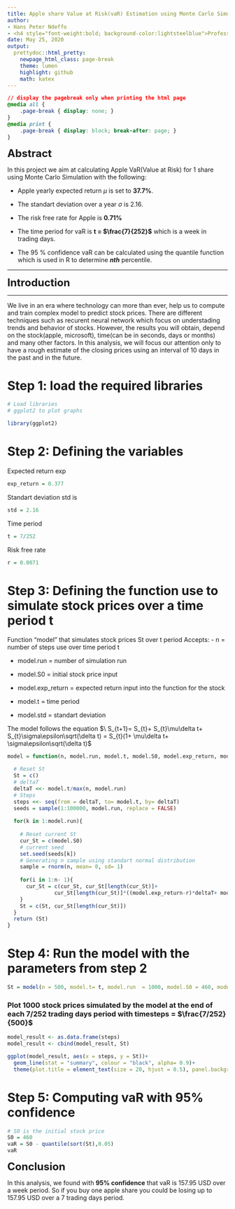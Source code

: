 ---
title: Apple share Value at Risk(vaR) Estimation using Monte Carlo Simulation
author: 
- Hans Peter Ndeffo
- <h4 style="font-weight:bold; background-color:lightsteelblue">Professor - Jonathan Natov</h4>
date: May 25, 2020
output:
  prettydoc::html_pretty:
    newpage_html_class: page-break
    theme: lumen
    highlight: github
    math: katex
---
```{css, echo = FALSE}
// display the pagebreak only when printing the html page
@media all {
    .page-break { display: none; }
}
@media print {
    .page-break { display: block; break-after: page; }
}
```

<font size ="5"><div align="left">**Abstract**</div></font>

In this project we aim at calculating Apple VaR(Value at Risk) for 1 share using Monte Carlo Simulation with the following:

- Apple yearly expected return $\mu$ is set to **37.7%**.

- The standart deviation over a year $\sigma$ is 2.16.

- The risk free rate for Apple is **0.71%**

- The time period for vaR is **t = $\frac{7}{252}$** which is a week in trading days.

- The 95 % confidence vaR can be calculated using the quantile function which is used in R to determine ***nth*** percentile. 

---

<font size ="5"><div align="left">**Introduction**</div></font>

---
We live in an era where technology can more than ever, help us to compute and train complex model to predict stock prices. There are different techniques such as recurent neural network which focus on understading trends and behavior of stocks. However, the results you will obtain, depend on the stock(apple, microsoft), time(can be in seconds, days or months) and many other factors. In this analysis, we will focus our attention only to have a rough estimate of the closing prices using an interval of 10 days in the past and in the future.

# Step 1: load the required libraries

```{r}
# Load libraries
# ggplot2 to plot graphs

library(ggplot2)
```

# Step 2: Defining the variables 

Expected return exp
```{r}
exp_return = 0.377
```

Standart deviation std is
```{r}
std = 2.16
```

Time period
```{r}
t = 7/252
```

Risk free rate
```{r}
r = 0.0071
```

# Step 3: Defining the function use to simulate stock prices over a time period t

Function "model" that simulates stock prices St over t period 
Accepts:
- n = number of steps use over time period t

- model.run        =  number of simulation run

- model.S0         = initial stock price input

- model.exp_return = expected return input into the function for the stock

- model.t          = time period

- model.std        = standart deviation

The model follows the equation $\ S_{t+1}= S_{t}+ S_{t}\mu\delta t+ S_{t}\sigma\epsilon\sqrt(\delta t) =  S_{t}(1+ \mu\delta t+ \sigma\epsilon\sqrt(\delta t)$
```{r}
model = function(n, model.run, model.t, model.S0, model.exp_return, model.std){

  # Reset St
  St = c()
  # deltaT
  deltaT <<- model.t/max(n, model.run)
  # Steps
  steps <<- seq(from = deltaT, to= model.t, by= deltaT)
  seeds = sample(1:100000, model.run, replace = FALSE)
  
  for(k in 1:model.run){
    
    # Reset current St
    cur_St = c(model.S0)
    # current seed
    set.seed(seeds[k])
    # Generating n sample using standart normal distribution
    sample = rnorm(n, mean= 0, sd= 1)
    
    for(i in 1:n- 1){
      cur_St = c(cur_St, cur_St[length(cur_St)]+ 
               cur_St[length(cur_St)]*((model.exp_return-r)*deltaT+ model.std*sample[i]*sqrt(deltaT)))
    } 
    St = c(St, cur_St[length(cur_St)])
  }
  return (St)
}
```

# Step 4: Run the model with the parameters from step 2

```{r}
St = model(n = 500, model.t= t, model.run  = 1000, model.S0 = 460, model.exp_return = exp_return, model.std = std)
```

### Plot 1000 stock prices simulated by the model at the end of each 7/252 trading days period with timesteps = $\frac{7/252}{500}$

```{r}
model_result <- as.data.frame(steps)
model_result <- cbind(model_result, St)

ggplot(model_result, aes(x = steps, y = St))+ 
  geom_line(stat = "summary", colour = "black", alpha= 0.9)+
  theme(plot.title = element_text(size = 20, hjust = 0.5), panel.background = element_rect("white"))+ ggtitle("Apple Stock Price Simulation")

```


# Step 5: Computing vaR with 95% confidence 
```{r}
# S0 is the initial stock price
S0 = 460
vaR = S0 - quantile(sort(St),0.05) 
vaR
```

<font size ="5"><div align="left">**Conclusion**</div></font>

In this analysis, we found with **95% confidence** that vaR is 157.95 USD over a week period. So if you buy one apple share you could be losing up to 157.95 USD over a 7 trading days period.

